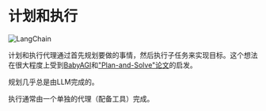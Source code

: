 # 计划和执行

![LangChain](https://pica.zhimg.com/50/v2-56e8bbb52aa271012541c1fe1ceb11a2_r.gif 'LangChain中文网')


计划和执行代理通过首先规划要做的事情，然后执行子任务来实现目标。这个想法在很大程度上受到[BabyAGI](https://github.com/yoheinakajima/babyagi)和["Plan-and-Solve"论文](https://arxiv.org/abs/2305.04091)的启发。

规划几乎总是由LLM完成的。

执行通常由一个单独的代理（配备工具）完成。


<Example/>
